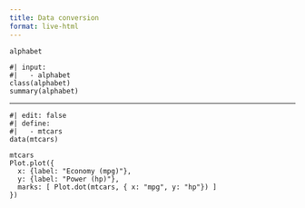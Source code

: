 ```yaml
---
title: Data conversion
format: live-html
---
```


```ojs
alphabet
```

```webr
#| input:
#|   - alphabet
class(alphabet)
summary(alphabet)
```

----

```webr
#| edit: false
#| define:
#|   - mtcars
data(mtcars)
```

```ojs
mtcars
Plot.plot({
  x: {label: "Economy (mpg)"},
  y: {label: "Power (hp)"},
  marks: [ Plot.dot(mtcars, { x: "mpg", y: "hp"}) ]
})
```
